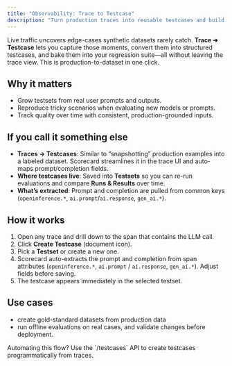 ```yaml
---
title: "Observability: Trace to Testcase"
description: "Turn production traces into reusable testcases and build datasets from real traffic."
---
```



<DarkLightImage
  lightSrc="/images/monitors/trace-to-testcase-toast.png"
  darkSrc="/images/monitors/trace-to-testcase-toast.png"
  caption="Create testcase from span."
  alt="Create testcase from span screenshot."
/>

Live traffic uncovers edge-cases synthetic datasets rarely catch. **Trace ➜ Testcase** lets you capture those moments, convert them into structured testcases, and bake them into your regression suite—all without leaving the trace view. This is production-to-dataset in one click.

## Why it matters

- Grow testsets from real user prompts and outputs.
- Reproduce tricky scenarios when evaluating new models or prompts.
- Track quality over time with consistent, production-grounded inputs.

## If you call it something else

- **Traces → Testcases**: Similar to “snapshotting” production examples into a labeled dataset. Scorecard streamlines it in the trace UI and auto-maps prompt/completion fields.
- **Where testcases live**: Saved into **Testsets** so you can re-run evaluations and compare **Runs & Results** over time.
- **What’s extracted**: Prompt and completion are pulled from common keys (`openinference.*`, `ai.prompt`/`ai.response`, `gen_ai.*`).

<DarkLightImage
  lightSrc="/images/monitors/trace-to-testcase-create.png"
  darkSrc="/images/monitors/trace-to-testcase-create.png"
  caption="Create testcase modal."
  alt="Create testcase modal screenshot."
/>

## How it works

1. Open any trace and drill down to the span that contains the LLM call.
2. Click **Create Testcase** (document icon).
3. Pick a **Testset** or create a new one.
4. Scorecard auto-extracts the prompt and completion from span attributes (`openinference.*`, `ai.prompt` / `ai.response`, `gen_ai.*`). Adjust fields before saving.
5. The testcase appears immediately in the selected testset.

<DarkLightImage
  lightSrc="/images/monitors/trace-to-testcase-select.png"
  darkSrc="/images/monitors/trace-to-testcase-select.png"
  caption="Select Testset dialog."
  alt="Select Testset dialog screenshot."
/>

<DarkLightImage
  lightSrc="/images/monitors/trace-to-testcase-select.png"
  darkSrc="/images/monitors/trace-to-testcase-select.png"
  caption="Create testcase result ."
  alt="Create testcase result screenshot."
/>

## Use cases

- create gold-standard datasets from production data
- run offline evaluations on real cases, and validate changes before deployment.

<Info>
Automating this flow? Use the `/testcases` API to create testcases programmatically from traces.
</Info>
